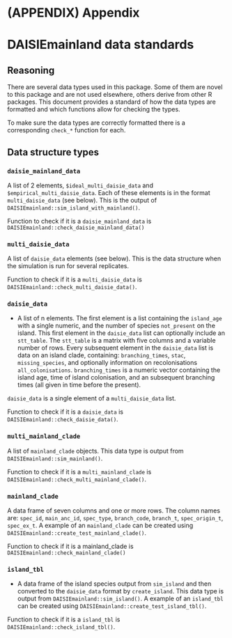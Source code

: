 # (APPENDIX) Appendix {-} 

# DAISIEmainland data standards {#DAISIEmainland-data-standards}

## Reasoning

There are several data types used in this package. Some of them are novel to
this package and are not used elsewhere, others derive from other R packages.
This document provides a standard of how the data types are formatted and which
functions allow for checking the types.

To make sure the data types are correctly formatted there is a corresponding
`check_*` function for each.

## Data structure types

### `daisie_mainland_data`

A list of 2 elements, `$ideal_multi_daisie_data` and
`$empirical_multi_daisie_data`.
Each of these elements is in the format `multi_daisie_data` (see below). This
is the output of `DAISIEmainland::sim_island_with_mainland()`.

Function to check if it is a `daisie_mainland_data` is `DAISIEmainland::check_daisie_mainland_data()`

### `multi_daisie_data`

A list of `daisie_data` elements (see below). This is the data structure when the
simulation is run for several replicates.

Function to check if it is a `multi_daisie_data` is
`DAISIEmainland::check_multi_daisie_data()`.

### `daisie_data`

* A list of n elements. The first element is a list containing the `island_age`
with a single numeric, and the number of species `not_present` on the island.
This first element in the `daisie_data` list can optionally include an
`stt_table`. The `stt_table` is a matrix with five columns and a variable number
of rows. Every subsequent element in the `daisie_data` list is data on an island
clade, containing: `branching_times`, `stac`, `missing_species`, and optionally
information on recolonisations `all_colonisations`. `branching_times` is a
numeric vector containing the island age, time of island colonisation, and an
subsequent branching times (all given in time before the present).

`daisie_data` is a single element of a `multi_daisie_data` list.

Function to check if it is a `daisie_data` is
`DAISIEmainland::check_daisie_data()`.

### `multi_mainland_clade`

A list of `mainland_clade` objects. This data type is output from `DAISIEmainland::sim_mainland()`.

Function to check if it is a `multi_mainland_clade` is
`DAISIEmainland::check_multi_mainland_clade()`.

### `mainland_clade`

A data frame of seven columns and one or more rows. The column names are:
  `spec_id`, `main_anc_id`, `spec_type`, `branch_code`, `branch_t`,
`spec_origin_t`, `spec_ex_t`. A example of an `mainland_clade` can be created
using `DAISIEmainland::create_test_mainland_clade()`.

Function to check if it is a mainland_clade is
`DAISIEmainland::check_mainland_clade()`

### `island_tbl`

* A data frame of the island species output from `sim_island` and then converted
to the `daisie_data` format by `create_island`. This data type is output from
`DAISIEmainland::sim_island()`. A example of an `island_tbl` can be created
using `DAISIEmainland::create_test_island_tbl()`.

Function to check if it is a `island_tbl` is
`DAISIEmainland::check_island_tbl()`.
